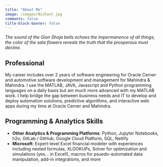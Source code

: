 ```yaml
---
title: "About Me"
image: /images/Nishant.jpg
comments: false
title-block-banner: false
---
```


*The sound of the Gion Shoja bells echoes the impermanence of all things; the color of the sala flowers reveals the truth that the prosperous must decline.*

## Professional

My career includes over 2 years of software engineering for Oracle Cerner and automotive software development and management for Mahindra & Mahindra. I use the MATLAB, JAVA, Javascript and Python programming languages on a daily basis but am much more advanced with my MATLAB work. I help bridge the gap between business needs and IT to develop and deploy automation solutions, predictive algorithms, and interactive web apps during my time at Oracle Cerner and Mahindra.

## Programming & Analytics Skills

-   **Other Analytics & Programming Platforms**: Python, Jupyter Notebooks, h2o, GitLab / GitHub, Google Cloud Platform, SQL, Netlify
-   **Microsoft**: Expert-level Excel financial modeler with experiences including nested formulas, XLOOKUPs, Solver for optimization and simulations (yes... in Excel!), macros for psuedo-automated data manipulation, add-in integrations, and more
